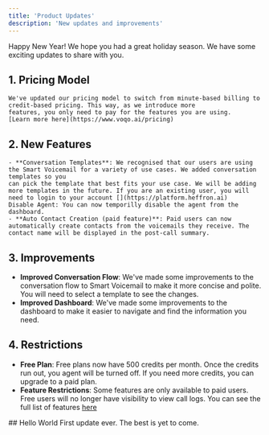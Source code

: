 ```yaml
---
title: 'Product Updates'
description: 'New updates and improvements'
---
```

<Update label="10th of January 2024">
  Happy New Year! We hope you had a great holiday season. We have some exciting updates to share with you.
  
  ## 1. Pricing Model
    We've updated our pricing model to switch from minute-based billing to credit-based pricing. This way, as we introduce more 
    features, you only need to pay for the features you are using. 
    [Learn more here](https://www.voqo.ai/pricing)

  ## 2. New Features
    - **Conversation Templates**: We recognised that our users are using the Smart Voicemail for a variety of use cases. We added conversation templates so you 
    can pick the template that best fits your use case. We will be adding more templates in the future. If you are an existing user, you will need to login to your account [](https://platform.heffron.ai)
    Disable Agent: You can now temporilly disable the agent from the dashboard.
    - **Auto Contact Creation (paid feature)**: Paid users can now automatically create contacts from the voicemails they receive. The contact name will be displayed in the post-call summary.

  ## 3. Improvements
  - **Improved Conversation Flow**: We've made some improvements to the conversation flow to Smart Voicemail to make it more concise and polite. You will need to select a template to see the changes.
  - **Improved Dashboard**: We've made some improvements to the dashboard to make it easier to navigate and find the information you need.

  ## 4. Restrictions
  - **Free Plan**: Free plans now have 500 credits per month. Once the credits run out, you agent will be turned off. If you need more credits, you can upgrade to a paid plan.
  - **Feature Restrictions**: Some features are only available to paid users. Free users will no longer have visibility to view call logs. You can see the full list of features [here](https://www.voqo.ai/pricing)

</Update>
<Update label="December 2024">
  ## Hello World
    First update ever. The best is yet to come.
</Update>